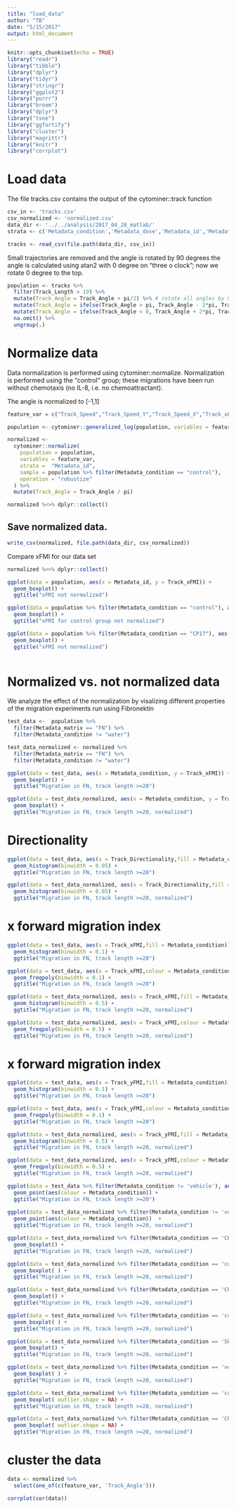 ```yaml
---
title: "load_data"
author: "TB"
date: "5/15/2017"
output: html_document
---
```


```r
knitr::opts_chunk$set(echo = TRUE)
library("readr")
library("tibble")
library("dplyr")
library("tidyr")
library("stringr")
library("ggplot2")
library("purrr")
library("broom")
library("dplyr")
library("tsne")
library("ggfortify")
library("cluster")
library("magrittr")
library("knitr")
library("corrplot")
```

# Load data 
The file tracks.csv contains the output of the cytominer::track function
```r
csv_in <- 'tracks.csv'
csv_normalized <- 'normalized.csv'
data_dir <- '../../analysis/2017_04_28_matlab/'
strata <- c('Metadata_condition','Metadata_dose','Metadata_id','Metadata_date','Metadata_matrix')

tracks <- read_csv(file.path(data_dir, csv_in))
```

Small trajectories are removed and the angle is rotated by 90 degrees the angle is 
calculated using atan2 with 0 degree on "three o clock"; now we rotate 0 degree to the 
top. 

```r
population <- tracks %>%
  filter(Track_Length > 19) %>%
  mutate(Track_Angle = Track_Angle + pi/2) %>% # rotate all angles by 90 degree or pi/2
  mutate(Track_Angle = ifelse(Track_Angle > pi, Track_Angle - 2*pi, Track_Angle) ) %>%
  mutate(Track_Angle = ifelse(Track_Angle < 0, Track_Angle + 2*pi, Track_Angle) ) %>% 
  na.omit() %>%
  ungroup(.)
```

# Normalize data
Data normalization is performed using cytominer::normalize. Normalization is performed using the "control" group; these 
migrations have been run without chemotaxis (no IL-8, i.e. no chemoattractant). 

The angle is normalized to [-1,1]
```r
feature_var = c("Track_Speed","Track_Speed_Y","Track_Speed_X","Track_xFMI","Track_yFMI","Track_Directionality","Track_Distance_Traveled","Track_CI")

population <- cytominer::generalized_log(population, variables = feature_var)

normalized <-
  cytominer::normalize(
    population = population,
    variables = feature_var,
    strata =  "Metadata_id",
    sample = population %>% filter(Metadata_condition == "control"),
    operation = "robustize"
  ) %>%
  mutate(Track_Angle = Track_Angle / pi)

normalized %<>% dplyr::collect() 

```

## Save normalized data.
```r
write_csv(normalized, file.path(data_dir, csv_normalized))
```


Compare xFMI for our data set
```r
normalized %<>% dplyr::collect() 

ggplot(data = population, aes(x = Metadata_id, y = Track_xFMI)) +
  geom_boxplot() +
  ggtitle("xFMI not normalized")

ggplot(data = population %>% filter(Metadata_condition == "control"), aes(x = Metadata_id, y = Track_xFMI)) +
  geom_boxplot() +
  ggtitle("xFMI for control group not normalized")

ggplot(data = population %>% filter(Metadata_condition == "CP17"), aes(x = Metadata_id, y = Track_xFMI)) +
  geom_boxplot() +
  ggtitle("xFMI not normalized")
  

```

# Normalized vs. not normalized data
We analyze the effect of the normalization by visalizing different properties of the 
migration experiments run using Fibronektin
```r
test_data <-  population %>% 
  filter(Metadata_matrix == "FN") %>%
  filter(Metadata_condition != "water")

test_data_normalized <- normalized %>% 
  filter(Metadata_matrix == "FN") %>%
  filter(Metadata_condition != "water")

ggplot(data = test_data, aes(x = Metadata_condition, y = Track_xFMI)) +
  geom_boxplot() +
  ggtitle("Migration in FN, track length >=20")

ggplot(data = test_data_normalized, aes(x = Metadata_condition, y = Track_xFMI)) +
  geom_boxplot() +
  ggtitle("Migration in FN, track length >=20, normalized")
```

# Directionality
```r
ggplot(data = test_data, aes(x = Track_Directionality,fill = Metadata_condition)) + 
  geom_histogram(binwidth = 0.05) +
  ggtitle("Migration in FN, track length >=20")

ggplot(data = test_data_normalized, aes(x = Track_Directionality,fill = Metadata_condition)) + 
  geom_histogram(binwidth = 0.05) +
  ggtitle("Migration in FN, track length >=20, normalized")

```



# x forward migration index 
```r
ggplot(data = test_data, aes(x = Track_xFMI,fill = Metadata_condition)) + 
  geom_histogram(binwidth = 0.1) +
  ggtitle("Migration in FN, track length >=20")

ggplot(data = test_data, aes(x = Track_xFMI,colour = Metadata_condition)) + 
  geom_freqpoly(binwidth = 0.1) +
  ggtitle("Migration in FN, track length >=20")

ggplot(data = test_data_normalized, aes(x = Track_xFMI,fill = Metadata_condition)) + 
  geom_histogram(binwidth = 0.5) +
  ggtitle("Migration in FN, track length >=20, normalized")

ggplot(data = test_data_normalized, aes(x = Track_xFMI,colour = Metadata_condition)) + 
  geom_freqpoly(binwidth = 0.5) +
  ggtitle("Migration in FN, track length >=20, normalized")

```

# x forward migration index 
```r
ggplot(data = test_data, aes(x = Track_yFMI,fill = Metadata_condition)) + 
  geom_histogram(binwidth = 0.1) +
  ggtitle("Migration in FN, track length >=20")

ggplot(data = test_data, aes(x = Track_yFMI,colour = Metadata_condition)) + 
  geom_freqpoly(binwidth = 0.1) +
  ggtitle("Migration in FN, track length >=20")

ggplot(data = test_data_normalized, aes(x = Track_yFMI,fill = Metadata_condition)) + 
  geom_histogram(binwidth = 0.5) +
  ggtitle("Migration in FN, track length >=20, normalized")

ggplot(data = test_data_normalized, aes(x = Track_yFMI,colour = Metadata_condition)) + 
  geom_freqpoly(binwidth = 0.5) +
  ggtitle("Migration in FN, track length >=20, normalized")

```

```r

ggplot(data = test_data %>% filter(Metadata_condition != 'vehicle'), aes(x = Track_xFMI, y = Track_CI)) +
  geom_point(aes(colour = Metadata_condition)) +
  ggtitle("Migration in FN, track length >=20")
  
ggplot(data = test_data_normalized %>% filter(Metadata_condition != 'vehicle'), aes(x = Track_xFMI, y = Track_CI)) +
  geom_point(aes(colour = Metadata_condition))  +
  ggtitle("Migration in FN, track length >=20, normalized")
```


```r
ggplot(data = test_data_normalized %>% filter(Metadata_condition == 'CP17'), aes(x = factor(Track_Sector), y = Track_xFMI)) +
  geom_boxplot() +
  ggtitle("Migration in FN, track length >=20, normalized")

ggplot(data = test_data_normalized %>% filter(Metadata_condition == 'control'), aes(x = factor(Track_Sector), y = Track_xFMI)) +
  geom_boxplot( ) +
  ggtitle("Migration in FN, track length >=20, normalized")
```

```r
ggplot(data = test_data_normalized %>% filter(Metadata_condition == 'CP17'), aes(x = factor(Track_Sector), y = Track_CI)) +
  geom_boxplot() +
  ggtitle("Migration in FN, track length >=20, normalized")

ggplot(data = test_data_normalized %>% filter(Metadata_condition == 'control'), aes(x = factor(Track_Sector), y = Track_CI)) +
  geom_boxplot( ) +
  ggtitle("Migration in FN, track length >=20, normalized")

ggplot(data = test_data_normalized %>% filter(Metadata_condition == 'SP17'), aes(x = factor(Track_Sector), y = Track_CI)) +
  geom_boxplot() +
  ggtitle("Migration in FN, track length >=20, normalized")

ggplot(data = test_data_normalized %>% filter(Metadata_condition == 'vehicle'), aes(x = factor(Track_Sector), y = Track_CI)) +
  geom_boxplot( ) +
  ggtitle("Migration in FN, track length >=20, normalized")
```


```r
ggplot(data = test_data_normalized %>% filter(Metadata_condition == 'control'), aes(x = Metadata_id, y = Track_xFMI)) +
  geom_boxplot( outlier.shape = NA) +
  ggtitle("Migration in FN, track length >=20, normalized")

ggplot(data = test_data_normalized %>% filter(Metadata_condition == 'CP17'), aes(x = Metadata_id, y = Track_xFMI)) +
  geom_boxplot( outlier.shape = NA) +
  ggtitle("Migration in FN, track length >=20, normalized")
```
# cluster the data 
```r
data <- normalized %>% 
  select(one_of(c(feature_var, 'Track_Angle')))

corrplot(cor(data))
```